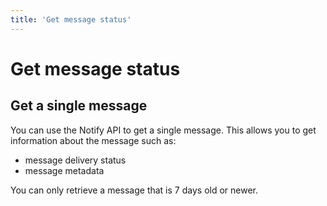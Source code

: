 ```yaml
---
title: 'Get message status'
---
```



# Get message status

<Contents />

## Get a single message
You can use the Notify API to get a single message. This allows you to get information about the message such as:

- message delivery status
- message metadata

You can only retrieve a message that is 7 days old or newer.

<Examples reference="get-message-by-id" title="Get a single message" />



